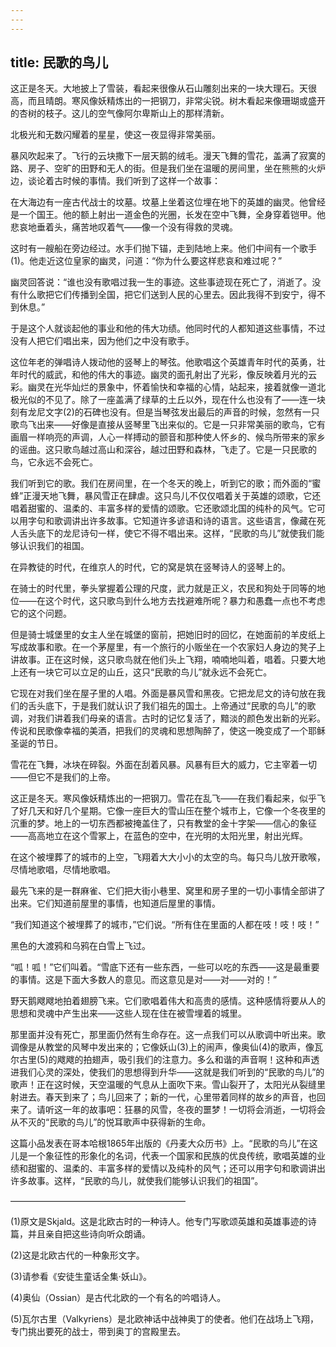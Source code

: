 ```yaml
---
---
---
```

title: 民歌的鸟儿
---






这正是冬天。大地披上了雪装，看起来很像从石山雕刻出来的一块大理石。天很高，而且晴朗。寒风像妖精炼出的一把钢刀，非常尖锐。树木看起来像珊瑚或盛开的杏树的枝子。这儿的空气像阿尔卑斯山上的那样清新。

北极光和无数闪耀着的星星，使这一夜显得非常美丽。

暴风吹起来了。飞行的云块撒下一层天鹅的绒毛。漫天飞舞的雪花，盖满了寂寞的路、房子、空旷的田野和无人的街。但是我们坐在温暖的房间里，坐在熊熊的火炉边，谈论着古时候的事情。我们听到了这样一个故事：

在大海边有一座古代战士的坟墓。坟墓上坐着这位埋在地下的英雄的幽灵。他曾经是一个国王。他的额上射出一道金色的光圈，长发在空中飞舞，全身穿着铠甲。他悲哀地垂着头，痛苦地叹着气——像一个没有得救的灵魂。

这时有一艘船在旁边经过。水手们抛下锚，走到陆地上来。他们中间有一个歌手(1)。他走近这位皇家的幽灵，问道：“你为什么要这样悲哀和难过呢？”

幽灵回答说：“谁也没有歌唱过我一生的事迹。这些事迹现在死亡了，消逝了。没有什么歌把它们传播到全国，把它们送到人民的心里去。因此我得不到安宁，得不到休息。”

于是这个人就谈起他的事业和他的伟大功绩。他同时代的人都知道这些事情，不过没有人把它们唱出来，因为他们之中没有歌手。

这位年老的弹唱诗人拨动他的竖琴上的琴弦。他歌唱这个英雄青年时代的英勇，壮年时代的威武，和他的伟大的事迹。幽灵的面孔射出了光彩，像反映着月光的云彩。幽灵在光华灿烂的景象中，怀着愉快和幸福的心情，站起来，接着就像一道北极光似的不见了。除了一座盖满了绿草的土丘以外，现在什么也没有了——连一块刻有龙尼文字(2)的石碑也没有。但是当琴弦发出最后的声音的时候，忽然有一只歌鸟飞出来——好像是直接从竖琴里飞出来似的。它是一只非常美丽的歌鸟，它有画眉一样响亮的声调，人心一样搏动的颤音和那种使人怀乡的、候鸟所带来的家乡的谣曲。这只歌鸟越过高山和深谷，越过田野和森林，飞走了。它是一只民歌的鸟，它永远不会死亡。

我们听到它的歌。我们在房间里，在一个冬天的晚上，听到它的歌；而外面的“蜜蜂”正漫天地飞舞，暴风雪正在肆虐。这只鸟儿不仅仅唱着关于英雄的颂歌，它还唱着甜蜜的、温柔的、丰富多样的爱情的颂歌。它还歌颂北国的纯朴的风气。它可以用字句和歌调讲出许多故事。它知道许多谚语和诗的语言。这些语言，像藏在死人舌头底下的龙尼诗句一样，使它不得不唱出来。这样，“民歌的鸟儿”就使我们能够认识我们的祖国。

在异教徒的时代，在维京人的时代，它的窝是筑在竖琴诗人的竖琴上的。

在骑士的时代里，拳头掌握着公理的尺度，武力就是正义，农民和狗处于同等的地位——在这个时代，这只歌鸟到什么地方去找避难所呢？暴力和愚蠢一点也不考虑它的这个问题。

但是骑士城堡里的女主人坐在城堡的窗前，把她旧时的回忆，在她面前的羊皮纸上写成故事和歌。在一个茅屋里，有一个旅行的小贩坐在一个农家妇人身边的凳子上讲故事。正在这时候，这只歌鸟就在他们头上飞翔，喃喃地叫着，唱着。只要大地上还有一块它可以立足的山丘，这只“民歌的鸟儿”就永远不会死亡。

它现在对我们坐在屋子里的人唱。外面是暴风雪和黑夜。它把龙尼文的诗句放在我们的舌头底下，于是我们就认识了我们祖先的国土。上帝通过“民歌的鸟儿”的歌调，对我们讲着我们母亲的语言。古时的记忆复活了，黯淡的颜色发出新的光彩。传说和民歌像幸福的美酒，把我们的灵魂和思想陶醉了，使这一晚变成了一个耶稣圣诞的节日。

雪花在飞舞，冰块在碎裂。外面在刮着风暴。风暴有巨大的威力，它主宰着一切——但它不是我们的上帝。

这正是冬天。寒风像妖精炼出的一把钢刀。雪花在乱飞——在我们看起来，似乎飞了好几天和好几个星期。它像一座巨大的雪山压在整个城市上，它像一个冬夜里的沉重的梦。地上的一切东西都被掩盖住了，只有教堂的金十字架——信心的象征——高高地立在这个雪冢上，在蓝色的空中，在光明的太阳光里，射出光辉。

在这个被埋葬了的城市的上空，飞翔着大大小小的太空的鸟。每只鸟儿放开歌喉，尽情地歌唱，尽情地歌唱。

最先飞来的是一群麻雀、它们把大街小巷里、窝里和房子里的一切小事情全部讲了出来。它们知道前屋里的事情，也知道后屋里的事情。

“我们知道这个被埋葬了的城市，”它们说。“所有住在里面的人都在吱！吱！吱！”

黑色的大渡鸦和乌鸦在白雪上飞过。

“呱！呱！”它们叫着。“雪底下还有一些东西，一些可以吃的东西——这是最重要的事情。这是下面大多数人的意见。而这意见是对——对——对的！”

野天鹅飕飕地拍着翅膀飞来。它们歌唱着伟大和高贵的感情。这种感情将要从人的思想和灵魂中产生出来——这些人现在住在被雪埋着的城里。

那里面并没有死亡，那里面仍然有生命存在。这一点我们可以从歌调中听出来。歌调像是从教堂的风琴中发出来的；它像妖山(3)上的闹声，像奥仙(4)的歌声，像瓦尔古里(5)的飕飕的拍翅声，吸引我们的注意力。多么和谐的声音啊！这种和声透进我们心灵的深处，使我们的思想得到升华——这就是我们听到的“民歌的鸟儿”的歌声！正在这时候，天空温暖的气息从上面吹下来。雪山裂开了，太阳光从裂缝里射进去。春天到来了；鸟儿回来了；新的一代，心里带着同样的故乡的声音，也回来了。请听这一年的故事吧：狂暴的风雪，冬夜的噩梦！一切将会消逝，一切将会从不灭的“民歌的鸟儿”的悦耳歌声中获得新的生命。

这篇小品发表在哥本哈根1865年出版的《丹麦大众历书》上。“民歌的鸟儿”在这儿是一个象征性的形象化的名词，代表一个国家和民族的优良传统，歌唱英雄的业绩和甜蜜的、温柔的、丰富多样的爱情以及纯朴的风气；还可以用字句和歌调讲出许多故事。这样，“民歌的鸟儿，就使我们能够认识我们的祖国”。




————————————————————

(1)原文是Skjald。这是北欧古时的一种诗人。他专门写歌颂英雄和英雄事迹的诗篇，并且亲自把这些诗向听众朗诵。

(2)这是北欧古代的一种象形文字。

(3)请参看《安徒生童话全集·妖山》。

(4)奥仙（Ossian）是古代北欧的一个有名的吟唱诗人。

(5)瓦尔古里（Valkyriens）是北欧神话中战神奥丁的使者。他们在战场上飞翔，专门挑出要死的战士，带到奥丁的宫殿里去。
